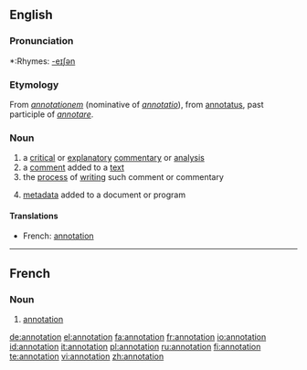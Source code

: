 ==English==

===Pronunciation===
*:Rhymes: [[Rhymes:English:-eɪʃǝn|-eɪʃǝn]]

===Etymology===
From {{L.}} ''[[annotationem]]'' (nominative of ''[[annotatio]]''), from [[annotatus]], past participle of ''[[annotare]]''.

===Noun===
{{wikipedia}}
{{en-noun}}

# a [[critical]] or [[explanatory]] [[commentary]] or [[analysis]]
# a [[comment]] added to a [[text]]
# the [[process]] of [[writing]] such comment or commentary
# {{computing}} [[metadata]] added to a document or program

====Translations====
*French: [[#French|annotation]]

----

==French==

===Noun===
{{fr-noun|f}}

# [[#Noun|annotation]]

[[de:annotation]]
[[el:annotation]]
[[fa:annotation]]
[[fr:annotation]]
[[io:annotation]]
[[id:annotation]]
[[it:annotation]]
[[pl:annotation]]
[[ru:annotation]]
[[fi:annotation]]
[[te:annotation]]
[[vi:annotation]]
[[zh:annotation]]